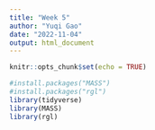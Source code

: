 ```yaml
---
title: "Week 5"
author: "Yuqi Gao"
date: "2022-11-04"
output: html_document
---
```


```r
knitr::opts_chunk$set(echo = TRUE)
```

```r
#install.packages("MASS")
#install.packages("rgl")
library(tidyverse)
library(MASS)
library(rgl) 
```

